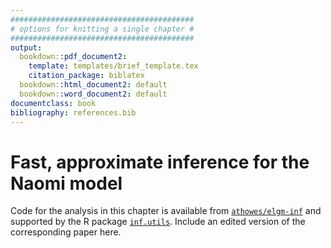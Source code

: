 ```yaml
---
#########################################
# options for knitting a single chapter #
#########################################
output:
  bookdown::pdf_document2:
    template: templates/brief_template.tex
    citation_package: biblatex
  bookdown::html_document2: default
  bookdown::word_document2: default
documentclass: book
bibliography: references.bib
---
```


# Fast, approximate inference for the Naomi model {#elgm-inf}
\adjustmtc
\markboth{Fast, approximate inference for the Naomi model}{}
<!-- For PDF output, include these two LaTeX commands after unnumbered chapter headings, otherwise the mini table of contents and the running header will show the previous chapter -->

Code for the analysis in this chapter is available from [`athowes/elgm-inf`](https://github.com/athowes/elgm-inf) and supported by the R package [`inf.utils`](https://athowes.github.io/inf.utils).
Include an edited version of the corresponding paper here.
